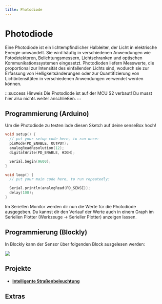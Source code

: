 ```yaml
---
title: Photodiode
---
```



# Photodiode

Eine Photodiode ist ein lichtempfindlicher Halbleiter, der Licht in elektrische Energie umwandelt. Sie wird häufig in verschiedenen Anwendungen wie Fotodetektoren, Belichtungsmessern, Lichtschranken und optischen Kommunikationssystemen eingesetzt. Photodioden liefern Messwerte, die proportional zur Intensität des einfallenden Lichts sind, wodurch sie zur Erfassung von Helligkeitsänderungen oder zur Quantifizierung von Lichtintensitäten in verschiedenen Anwendungen verwendet werden können.

<ImageWithText src={photodiode} title="Photodiode auf der MCU verbaut" />

:::success Hinweis
Die Photodiode ist auf der MCU S2 verbaut! Du musst hier also nichts weiter anschließen.
:::

## Programmierung (Arduino)

Um die Photodiode zu testen lade diesen Sketch auf deine senseBox hoch!

```cpp
void setup() {
  // put your setup code here, to run once:
  pinMode(PD_ENABLE, OUTPUT);
  analogReadResolution(12);
  digitalWrite(PD_ENABLE, HIGH);

  Serial.begin(9600);
}

void loop() {
  // put your main code here, to run repeatedly:

  Serial.println(analogRead(PD_SENSE));
  delay(100);
}
```

Im Seriellen Monitor werden dir nun die Werte für die Photodiode ausgegeben. Du kannst dir den Verlauf der Werte auch in einem Graph im Seriellen Plotter (Werkzeuge -> Serieller Plotter) anzeigen lassen.

## Programmierung (Blockly)

In Blockly kann der Sensor über folgenden Block ausgelesen werden:

![](/img/hardware-bilder/photodiode/photodiode_block.svg)

## Projekte

- #### [Intelligente Straßenbeleuchtung](https://sensebox.de/projects/de/2024-01-10-stra%C3%9Fenbeleuchtung_s2)

## Extras
